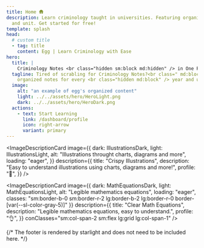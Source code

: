 ```yaml
---
title: Home 🛖
description: Learn criminology taught in universities. Featuring organized content, for every year
  and unit. Get started for free!
template: splash
head:
  # custom title
  - tag: title
    content: Egg | Learn Criminology with Ease
hero:
  title: |
    Criminology Notes <br class="hidden sm:block md:hidden" /> in One Place
  tagline: Tired of scrabling for Criminology Notes?<br class=" md:block" /> Get
    organized notes for every <br class="hidden md:block" /> year and unit, for free!
  image:
    alt: "an example of egg's organized content"
    light: ../../assets/hero/HeroLight.png
    dark: ../../assets/hero/HeroDark.png
  actions:
    - text: Start Learning
      link: /dashboard/profile
      icon: right-arrow
      variant: primary
---
```



<GridThreeColumnLayout>
  <ImageDescriptionCard
    image={{
      dark: OrganizedContentDark,
      light: OrganizedContentLight,
      alt: "Organized Content for each year and unit",
      loading: "eager",
    }}
    description={{
      title: "Organized Content",
      description: "Notes are organized by year, each year having its corresponding units.",
      profile: "📜",
    }}
  />

  <ImageDescriptionCard
    image={{
      dark: IllustrationsDark,
      light: IllustrationsLight,
      alt: "Illustrations throught charts, diagrams and more",
      loading: "eager",
    }}
    description={{
      title: "Crispy Illustrations",
      description: "Easy to understand illustrations using charts, diagrams and more!",
      profile: "🍕",
    }}
  />

  <ImageDescriptionCard
    image={{
      dark: MathEquationsDark,
      light: MathEquationsLight,
      alt: "Legible mathematics equations",
      loading: "eager",
      classes: "sm:border-b-0 sm:border-r-2 lg:border-b-2 lg:border-r-0 border-[var(--sl-color-gray-5)]"
    }}
    description={{
      title: "Clear Math Equations",
      description: "Legible mathematics equations, easy to understand.",
      profile: "👌",
    }}
    conClasses="sm:col-span-2 sm:flex lg:grid lg:col-span-1"
  />
</GridThreeColumnLayout>

<section class="grid place-items-center text-center h-96 !mt-20 !md:m-32">
  <TitleAndDescriptionCard
    title="Never Miss a Criminology Lecture Again"
    description="Made by a Comrade for Comrades"
    align="center"
    linkButtons={[{
      name: "Start Learning",
      href: "/dashboard/profile",
      icon: "right-arrow",
      variant: "primary",
    }]}
  />
</section>

{/* The footer is rendered by starlight and does not need to be included here. */}

